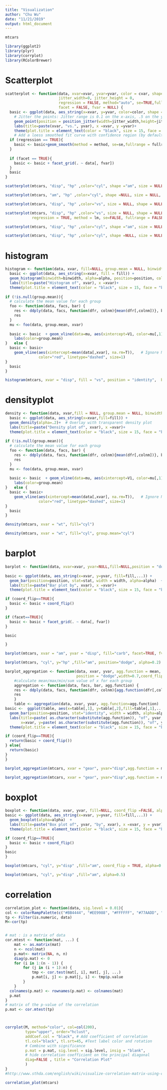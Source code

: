 ```yaml
---
title: "Visualization"
author: "Chu Wu"
date: "11/21/2019"
output: html_document
---
```



```r
mtcars

```


```r
library(ggplot2)
library(plyr)
library(corrplot)
library(RColorBrewer)
```

# Scatterplot

```r
scatterplot <- function(data, xvar=xvar, yvar=yvar, color = cvar, shape = svar, size=zvar, 
                        jitter_width=0, jitter_height = 0,
                        regression = FALSE, method="auto", se=TRUE,fullrange=TRUE,
                        facet = FALSE, fvar = NULL) {
  basic <- ggplot(data, aes_string(x=xvar, y=yvar, color=color, shape = shape, size = size)) +  
    # Jitter the points: Jitter range is 0.1 on the x-axis, .5 on the y-axis
    geom_point(position = position_jitter(width=jitter_width,height=jitter_height))  + 
    labs(title=paste(xvar, "vs.", yvar), x =xvar, y =yvar)+ 
    theme(plot.title = element_text(color = "black", size = 15, face = "bold",hjust = 0.5))
    # Add a loess smoothed fit curve with confidence region (by default includes 95% confidence region)
  if (regression == TRUE){
    basic <- basic+geom_smooth(method = method, se=se,fullrange = fullrange) 
  }  
  
  if (facet == TRUE){
    basic <- basic + facet_grid(. ~ data[, fvar])  
  }
  basic
}

```


```r
scatterplot(mtcars, "disp", "hp" ,color="cyl", shape ="am", size = NULL)
```

```r
scatterplot(mtcars, "am", "hp" ,color="cyl", shape =NULL, size = NULL, jitter_height = 0.5, jitter_width = 0.1)
```


```r
scatterplot(mtcars, "disp", "hp" ,color="vs", size = NULL, shape = NULL, regression = TRUE)
```

```r
scatterplot(mtcars, "disp", "hp" ,color="vs", size = NULL, shape = NULL, 
            regression = TRUE, method = lm, se=FALSE, fullrange = FALSE)
```

```r
scatterplot(mtcars, "disp", "hp" ,color="cyl", shape ="am", size = NULL,  facet = TRUE, fvar = "cyl")
```


```r
scatterplot(mtcars, "disp", "hp" ,color="cyl", shape =NULL, size = NULL, regression = TRUE, method=lm, facet = TRUE, fvar = "cyl")
```



# histogram


```r
histogram <- function(data, xvar, fill=NULL, group.mean = NULL, binwidth=200, alpha=.4, position="identity"){
  basic <- ggplot(data, aes_string(x=xvar, fill = fill)) +
  geom_histogram(binwidth=binwidth, alpha=alpha, position=position, colour="black")+ 
  labs(title=paste("Histogram of", xvar), x =xvar)+ 
  theme(plot.title = element_text(color = "black", size = 15, face = "bold",hjust = 0.5))
  
if (!is.null(group.mean)){
  # calculate the mean value for each group  
  foo <- function(data, facs, bar) {
    res <- ddply(data, facs, function(dfr, colnm){mean(dfr[,colnm])}, bar)
    res
  }
  mu <- foo(data, group.mean, xvar)
  
  basic <- basic  + geom_vline(data=mu, aes(xintercept=V1, color=mu[,1]),linetype="dashed")+
    labs(color=group.mean)
}   else {
  basic <- basic+
    geom_vline(aes(xintercept=mean(data[,xvar], na.rm=T)),   # Ignore NA values for mean
               color="red", linetype="dashed", size=1)
}
  basic
}
```

```r
histogram(mtcars, xvar = "disp", fill = "vs", position = "identity",  binwidth=100,group.mean="vs")
```


# densityplot

```r
density <- function(data, xvar,fill = NULL, group.mean = NULL, binwidth=0.5){
  basic <- ggplot(data, aes_string(x=xvar,fill=fill)) + 
  geom_density(alpha=.2)+  # Overlay with transparent density plot 
  labs(title=paste("Density plot of", xvar), x =xvar)+ 
  theme(plot.title = element_text(color = "black", size = 15, face = "bold",hjust = 0.5))
  
if (!is.null(group.mean)){
  # calculate the mean value for each group  
  foo <- function(data, facs, bar) {
    res <- ddply(data, facs, function(dfr, colnm){mean(dfr[,colnm])}, bar)
    res
  }
  mu <- foo(data, group.mean, xvar)
  
  basic <- basic  + geom_vline(data=mu, aes(xintercept=V1, color=mu[,1]),linetype="dashed")+
    labs(color=group.mean)
}   else {
  basic <- basic+
    geom_vline(aes(xintercept=mean(data[,xvar], na.rm=T)),   # Ignore NA values for mean
               color="red", linetype="dashed", size=1)
}
  basic
}
```

```r
density(mtcars, xvar = "wt", fill="cyl")
```
```r
density(mtcars, xvar = "wt", fill="cyl", group.mean="cyl")
```



# barplot

```r
barplot <- function(data, xvar=xvar, yvar=NULL,fill=NULL,position = "dodge",stat="identity",width=0.7,coord_flip =FALSE,alpha=0.2,facet=FALSE, fvar=NULL,...) {
  
basic <- ggplot(data, aes_string(x=xvar, y=yvar, fill=fill,...)) +   
  geom_bar(position=position, stat=stat, width = width, alpha=alpha)  + 
  labs(title=paste("Bar plot by", xvar), x =xvar)+ 
  theme(plot.title = element_text(color = "black", size = 15, face = "bold",hjust = 0.5))

if (coord_flip==TRUE){
  basic <- basic + coord_flip()
} 

if (facet==TRUE){
  basic <- basic + facet_grid(. ~ data[, fvar])  
}

basic

}
```

```r
barplot(mtcars, xvar = "am", yvar = "disp", fill="carb", facet=TRUE, fvar="cyl")
```


```r
barplot(mtcars, "cyl", y="hp" ,fill="am", position="dodge", alpha=0.2)
```



```r
barplot_aggregation <- function(data, xvar, yvar, agg.function = mean, 
                                position = "dodge",width=0.7,coord_flip =FALSE,alpha=0.5,...) {
    #calculate mean/max/min/sum value of x for each group
    aggregation <- function(data, facs, bar, agg.function) {
    res <- ddply(data, facs, function(dfr, colnm){agg.function(dfr[,colnm])}, bar)
    res
    }
    table <- aggregation(data, xvar, yvar, agg.function=agg.function) 
basic <-  ggplot(table, aes(x=table[,1], y=table[,2],fill=table[,1],...)) +   
  geom_bar(position=position, stat="identity", width = width, alpha=alpha)  + 
  labs(title=paste( as.character(substitute(agg.function)), "of", yvar, "by",xvar ), 
       x=xvar, y=paste( as.character(substitute(agg.function)), "of", yvar), fill=xvar)+ 
  theme(plot.title = element_text(color = "black", size = 15, face = "bold",hjust = 0.5)) 

if (coord_flip==TRUE){
  return(basic + coord_flip())
} else{
  return(basic)
}  
} 

```

```r
barplot_aggregation(mtcars, xvar = "gear", yvar="disp",agg.function = min)
```

```r
barplot_aggregation(mtcars, xvar = "gear", yvar="disp",agg.function = mean, coord_flip = TRUE)
```



# boxplot

```r
boxplot <- function(data, xvar, yvar, fill=NULL, coord_flip =FALSE, alpha=0.5, ...) {
basic <- ggplot(data, aes_string(x=xvar, y=yvar, fill=fill,...)) +   
  geom_boxplot(alpha=alpha)  + 
  labs(title=paste("Box plot of", yvar, "by", xvar), x =xvar, y = yvar)+ 
  theme(plot.title = element_text(color = "black", size = 15, face = "bold",hjust = 0.5))

if (coord_flip==TRUE){
  basic <- basic + coord_flip()
}
basic
}
```
```r
boxplot(mtcars, "cyl", y="disp" ,fill="am", coord_flip = TRUE, alpha=0.5)
```

```r
boxplot(mtcars, "cyl", y="disp" ,fill="am", alpha=0.5)
```


# correlation

```r
correlation_plot <- function(data, sig.level = 0.01){
col <- colorRampPalette(c("#BB4444", "#EE9988", "#FFFFFF", "#77AADD", "#4477AA"))
tp <- Filter(is.numeric, data)
M<-cor(tp)


# mat : is a matrix of data
cor.mtest <- function(mat, ...) {
    mat <- as.matrix(mat)
    n <- ncol(mat)
    p.mat<- matrix(NA, n, n)
    diag(p.mat) <- 0
    for (i in 1:(n - 1)) {
        for (j in (i + 1):n) {
            tmp <- cor.test(mat[, i], mat[, j], ...)
            p.mat[i, j] <- p.mat[j, i] <- tmp$p.value
        }
    }
  colnames(p.mat) <- rownames(p.mat) <- colnames(mat)
  p.mat
}
# matrix of the p-value of the correlation
p.mat <- cor.mtest(tp)



corrplot(M, method="color", col=col(200),  
         type="upper", order="hclust", 
         addCoef.col = "black", # Add coefficient of correlation
         tl.col="black", tl.srt=45, #Text label color and rotation
         # Combine with significance
         p.mat = p.mat, sig.level = sig.level, insig = "blank", 
         # hide correlation coefficient on the principal diagonal
         diag=FALSE , title = "Correlation Plot"
         )
}
#http://www.sthda.com/english/wiki/visualize-correlation-matrix-using-correlogram
```

```r
correlation_plot(mtcars)
```

